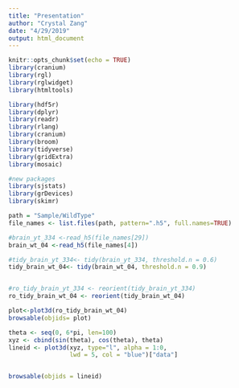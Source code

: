 ```yaml
---
title: "Presentation"
author: "Crystal Zang"
date: "4/29/2019"
output: html_document
---
```


```r
knitr::opts_chunk$set(echo = TRUE)
library(cranium)
library(rgl)
library(rglwidget)
library(htmltools)

library(hdf5r)
library(dplyr)
library(readr)
library(rlang)
library(cranium)
library(broom)
library(tidyverse)
library(gridExtra)
library(mosaic)

#new packages
library(sjstats)
library(grDevices)
library(skimr)

```

```r
path = "Sample/WildType"
file_names <- list.files(path, pattern=".h5", full.names=TRUE)

#brain_yt_334 <-read_h5(file_names[29])
brain_wt_04 <-read_h5(file_names[4])

#tidy_brain_yt_334<- tidy(brain_yt_334, threshold.n = 0.6)
tidy_brain_wt_04<- tidy(brain_wt_04, threshold.n = 0.9)


#ro_tidy_brain_yt_334 <- reorient(tidy_brain_yt_334)
ro_tidy_brain_wt_04 <- reorient(tidy_brain_wt_04)

plot<-plot3d(ro_tidy_brain_wt_04)
browsable(objids= plot)
```


```r
theta <- seq(0, 6*pi, len=100)
xyz <- cbind(sin(theta), cos(theta), theta)
lineid <- plot3d(xyz, type="l", alpha = 1:0, 
                 lwd = 5, col = "blue")["data"]


browsable(objids = lineid)
```

